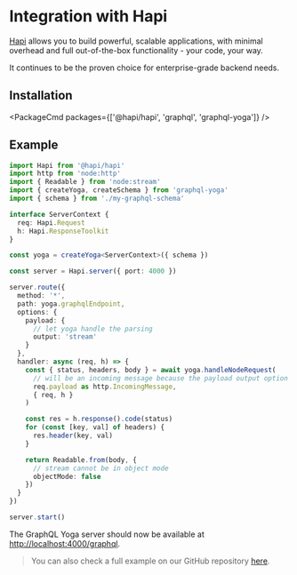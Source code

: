 
# Integration with Hapi

[Hapi](https://hapi.dev/) allows you to build powerful, scalable applications, with minimal overhead and full out-of-the-box functionality - your code, your way.

It continues to be the proven choice for enterprise-grade backend needs.

## Installation

<PackageCmd packages={['@hapi/hapi', 'graphql', 'graphql-yoga']} />

## Example

```ts
import Hapi from '@hapi/hapi'
import http from 'node:http'
import { Readable } from 'node:stream'
import { createYoga, createSchema } from 'graphql-yoga'
import { schema } from './my-graphql-schema'

interface ServerContext {
  req: Hapi.Request
  h: Hapi.ResponseToolkit
}

const yoga = createYoga<ServerContext>({ schema })

const server = Hapi.server({ port: 4000 })

server.route({
  method: '*',
  path: yoga.graphqlEndpoint,
  options: {
    payload: {
      // let yoga handle the parsing
      output: 'stream'
    }
  },
  handler: async (req, h) => {
    const { status, headers, body } = await yoga.handleNodeRequest(
      // will be an incoming message because the payload output option is stream
      req.payload as http.IncomingMessage,
      { req, h }
    )

    const res = h.response().code(status)
    for (const [key, val] of headers) {
      res.header(key, val)
    }

    return Readable.from(body, {
      // stream cannot be in object mode
      objectMode: false
    })
  }
})

server.start()
```

The GraphQL Yoga server should now be available at [http://localhost:4000/graphql](http://localhost:4000/graphql).

> You can also check a full example on our GitHub repository [here](https://github.com/dotansimha/graphql-yoga/tree/main/examples/hapi).
